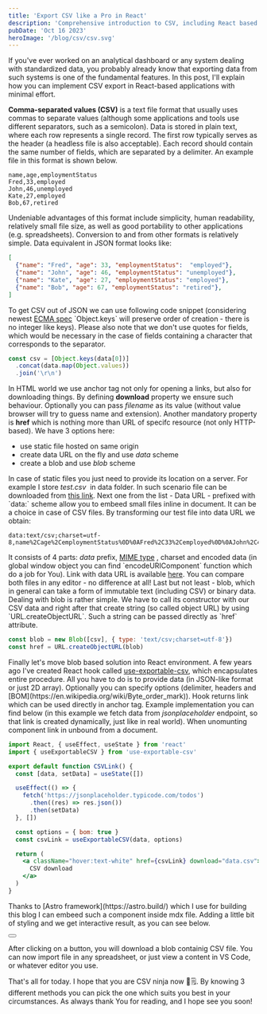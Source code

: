 ```yaml
---
title: 'Export CSV like a Pro in React'
description: 'Comprehensive introduction to CSV, including React based apps'
pubDate: 'Oct 16 2023'
heroImage: '/blog/csv/csv.svg'
---
```


<p class="text-justify">If you've ever worked on an analytical dashboard or any system dealing with standardized data, you probably already know that exporting 
data from such systems is one of the fundamental features. In this post, I'll explain how you can implement CSV export in React-based applications with minimal effort.</p>

<p class="text-justify"><strong>Comma-separated values (CSV)</strong> is a text file format that usually uses commas to separate values (although some applications 
and tools use different separators, such as a semicolon). Data is stored in plain text, where each row represents a single record. The first row typically serves as 
the header (a headless file is also acceptable). Each record should contain the same number of fields, which are separated by a delimiter. An example file in this 
format is shown below.</p>

```csv
name,age,employmentStatus
Fred,33,employed
John,46,unemployed
Kate,27,employed
Bob,67,retired
```

<p class="text-justify">Undeniable advantages of this format include simplicity, human readability, relatively small file size, as well as good portability to 
other applications (e.g. spreadsheets). Conversion to and from other formats is relatively simple. Data equivalent in JSON format looks like:</p>

```json
[
  {"name": "Fred", "age": 33, "employmentStatus":  "employed"},
  {"name": "John", "age": 46, "employmentStatus": "unemployed"},
  {"name": "Kate", "age": 27, "employmentStatus": "employed"},
  {"name": "Bob", "age": 67, "employmentStatus": "retired"},
]
```

<p class="text-justify">To get CSV out of JSON we can use following code snippet (considering newest 
<a class="text-accent" href="https://developer.mozilla.org/en-US/docs/Web/JavaScript/Reference/Statements/for...in#description" target="_blank" rel="noopener noreferrer">ECMA spec</a>
`Object.keys` will preserve order of creation - there is no integer like keys). Please also note that we don't use quotes for fields, which 
would be necessary in the case of fields containing a character that corresponds to the separator.</p>


```js
const csv = [Object.keys(data[0])]
  .concat(data.map(Object.values))
  .join('\r\n')
```
<p class="text-justify">In HTML world we use anchor tag not only for opening a links, but also for downloading things. By defining <strong>download</strong> property 
we ensure such behaviour. Optionally you can pass <i>filename</i> as its value (without value browser will try to guess name and extension).
Another mandatory property is <strong>href</strong> which is nothing more than URL of specifc resource (not only HTTP-based). We have 3 options here:</p> 
<ul class="list-disc mb-1">
    <li>use static file hosted on same origin</li>
    <li>create data URL on the fly and use <i>data</i> scheme</li>
    <li>create a blob and use <i>blob</i> scheme</li>
</ul>

<p class="text-justify">In case of static files you just need to provide its location on a server. For example I store <i>test.csv</i>&nbsp; in data folder. In such 
scenario file can be downloaded from  <a download="test.csv" class="text-blue-400 hover:text-blue-700" href="/data/test.csv">this link</a>. Next one from the 
list - Data URL - prefixed with `data:` scheme allow you to embeed small files inline in document. It can be a choice in case of CSV files. By transforming our test 
file into data URL we obtain:</p>

 
```textplain
data:text/csv;charset=utf-8,name%2Cage%2CemploymentStatus%0D%0AFred%2C33%2Cemployed%0D%0AJohn%2C46%2Cunemployed%0D%0AKate%2C27%2Cemployed%0D%0ABob%2C67%2Cretired
```

<p class="text-justify"> It consists of 4 parts: <i>data</i> prefix, <a class="text-accent" target="_blank" href="https://developer.mozilla.org/en-US/docs/Web/HTTP/Basics_of_HTTP/MIME_types" target="_blank">MIME type</a> 
, charset and encoded data (in global window object you can find `encodeURIComponent` function which do a job for You). Link with data URL is available 
<a class="text-blue-400 hover:text-blue-700" href="data:text/csv;charset=utf-8,name%2Cage%2CemploymentStatus%0D%0AFred%2C33%2Cemployed%0D%0AJohn%2C46%2Cunemployed%0D%0AKate%2C27%2Cemployed%0D%0ABob%2C67%2Cretired" download="test.csv">here</a>.
You can compare both files in any editor - no difference at all! Last but not least - blob, which in general can take a form of immutable text (including CSV) 
or binary data. Dealing with blob is rather simple. We have to call its constructor with our CSV data and right after that create string (so called object URL) by using 
`URL.createObjectURL`. Such a string can be passed directly as `href` attribute.</p>

```js
const blob = new Blob([csv], { type: 'text/csv;charset=utf-8'})
const href = URL.createObjectURL(blob)
```

<p class="text-justify">Finally let's move blob based solution into React environment. A few years ago I've created React hook called 
<a class="text-accent" href="https://www.npmjs.com/package/use-exportable-csv" target="_blank">use-exportable-csv</a>, which encapsulates entire procedure. 
All you have to do is to provide data (in JSON-like format or just 2D array). Optionally  you can specify options (delimiter, headers and [BOM](https://en.wikipedia.org/wiki/Byte_order_mark)). 
Hook returns link which can be used directly in anchor tag. Example implementation you can find below  (in this example we fetch data from <i>jsonplaceholder</i> endpoint,
so that link is created dynamically, just like in real world). When unomunting component link in unbound from a document.</p>

```jsx
import React, { useEffect, useState } from 'react'
import { useExportableCSV } from 'use-exportable-csv'

export default function CSVLink() {
  const [data, setData] = useState([])

  useEffect(() => {
    fetch('https://jsonplaceholder.typicode.com/todos')
      .then((res) => res.json())
      .then(setData)
  }, [])

  const options = { bom: true }
  const csvLink = useExportableCSV(data, options)

  return (
    <a className="hover:text-white" href={csvLink} download="data.csv">
      CSV download
    </a>
  )
}
```

<p class="text-justify">Thanks to [Astro framework](https://astro.build/) which I use for building this blog I can embeed such a component inside mdx file. Adding a little
bit of styling and we get interactive result, as you can see below.</p>


<div class="flex justify-center my-4">
    <button className="p-2 bg-lime-500 rounded-md text-white hover:scale-110 ease-in-out duration-300 hover:bg-lime-400">
        <ExportCSV client:visible client:only="react" />
    </button>
</div>


<p class="text-justify">After clicking on a button, you will download a blob containig CSV file. You can now import file in any spreadsheet, or just view a content in VS Code, or whatever editor you use.</p>


<p class="text-justify">That's all for today. I hope that you are CSV ninja now 🥷🗒️. By knowing 3 different methods you can pick the one which suits you best in your circumstances.
As always thank You for reading, and I hope see you soon!</p>